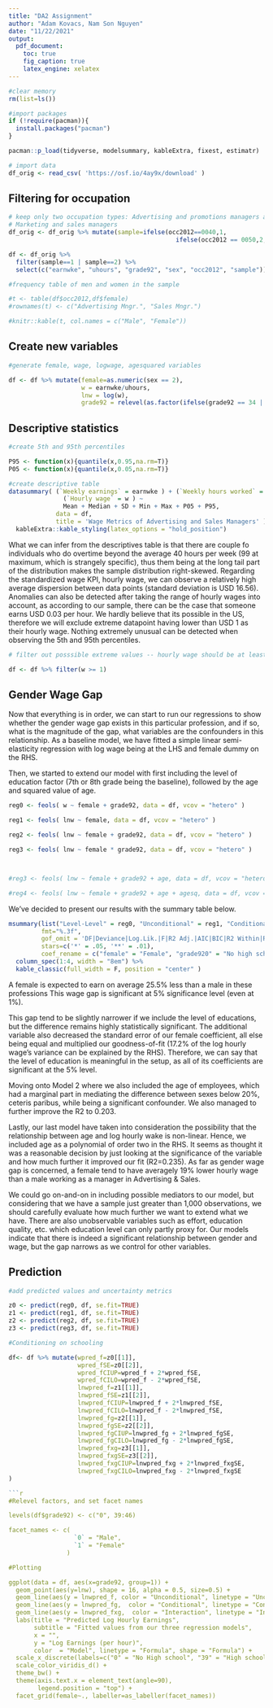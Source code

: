 ```yaml
---
title: "DA2 Assignment"
author: "Adam Kovacs, Nam Son Nguyen"
date: "11/22/2021"
output: 
  pdf_document:
    toc: true
    fig_caption: true
    latex_engine: xelatex
---
```


```r
#clear memory
rm(list=ls())

#import packages
if (!require(pacman)){
  install.packages("pacman")
}

pacman::p_load(tidyverse, modelsummary, kableExtra, fixest, estimatr)

# import data
df_orig <- read_csv( 'https://osf.io/4ay9x/download' )

```

## Filtering for occupation

```r
# keep only two occupation types: Advertising and promotions managers and 
# Marketing and sales managers
df_orig <- df_orig %>% mutate(sample=ifelse(occ2012==0040,1,
                                              ifelse(occ2012 == 0050,2,0)))

df <- df_orig %>%
  filter(sample==1 | sample==2) %>%
  select(c("earnwke", "uhours", "grade92", "sex", "occ2012", "sample"))

#frequency table of men and women in the sample

#t <- table(df$occ2012,df$female)
#rownames(t) <- c("Advertising Mngr.", "Sales Mngr.")

#knitr::kable(t, col.names = c("Male", "Female"))

```

## Create new variables

```r
#generate female, wage, logwage, agesquared variables

df <- df %>% mutate(female=as.numeric(sex == 2),
                    w = earnwke/uhours,
                    lnw = log(w),
                    grade92 = relevel(as.factor(ifelse(grade92 == 34 | grade92 ==  37, 0, grade92)), ref = '46'))

```


## Descriptive statistics


```r

#create 5th and 95th percentiles

P95 <- function(x){quantile(x,0.95,na.rm=T)}
P05 <- function(x){quantile(x,0.05,na.rm=T)}

#create descriptive table
datasummary( (`Weekly earnings` = earnwke ) + (`Weekly hours worked` = uhours ) + 
               (`Hourly wage` = w ) ~
               Mean + Median + SD + Min + Max + P05 + P95, 
             data = df,
             title = 'Wage Metrics of Advertising and Sales Managers' ) %>% 
  kableExtra::kable_styling(latex_options = "hold_position")

```

What we can infer from the descriptives table is that there are couple fo individuals who do overtime beyond the average 40 hours per week (99 at maximum, which is strangely specific), thus them being at the long tail part of the distribution makes the sample distribution right-skewed. Regarding the standardized wage KPI, hourly wage, we can observe a relatively high average dispersion between data points (standard deviation is USD 16.56). Anomalies can also be detected after taking the range of hourly wages into account, as according to our sample, there can be the case that someone earns USD 0.03 per hour. We hardly believe that its possible in the US, therefore we will exclude extreme datapoint having lower than USD 1 as their hourly wage. Nothing extremely unusual can be detected when observing the 5th and 95th percentiles.

```r

# filter out posssible extreme values -- hourly wage should be at least 1 USD

df <- df %>% filter(w >= 1)
```

## Gender Wage Gap

Now that everything is in order, we can start to run our regressions to show whether the gender wage gap exists in this particular profession, and if so, what is the magnitude of the gap, what variables are the confounders in this relationship. As a baseline model, we have fitted a simple linear semi-elasticity regression with log wage being at the LHS and female dummy on the RHS.

Then, we started to extend our model with first including the level of education factor (7th or 8th grade being the baseline), followed by the age and squared value of age. 

```r

reg0 <- feols( w ~ female + grade92, data = df, vcov = "hetero" )

reg1 <- feols( lnw ~ female, data = df, vcov = "hetero" )

reg2 <- feols( lnw ~ female + grade92, data = df, vcov = "hetero" )

reg3 <- feols( lnw ~ female * grade92, data = df, vcov = "hetero" )



#reg3 <- feols( lnw ~ female + grade92 + age, data = df, vcov = "hetero" )

#reg4 <- feols( lnw ~ female + grade92 + age + agesq, data = df, vcov = "hetero" )

```

We've decided to present our results with the summary table below.

```r

msummary(list("Level-Level" = reg0, "Unconditional" = reg1, "Conditional" = reg2, "Interaction" =  reg3),
         fmt="%.3f",
         gof_omit = 'DF|Deviance|Log.Lik.|F|R2 Adj.|AIC|BIC|R2 Within|R2 Pseudo',
         stars=c('*' = .05, '**' = .01),
         coef_rename = c("female" = "Female", "grade920" = "No high school","grade9239" = "High school graduate","grade9240" = "College no degree","grade9241" = "Associate degree vocational","grade9242" = "Associate degree academic","grade9243" = "Bachelor's degree","grade9244" = "Master's degree","grade9245" = "Professional school"), title = "Gender Wage Gap | Level of Education") %>% 
  column_spec(1:4, width = "8em") %>% 
  kable_classic(full_width = F, position = "center" )

```

A female is expected to earn on average 25.5% less than a male in these professions This wage gap is significant at 5% significance level (even at 1%).

This gap tend to be slightly narrower if we include the level of educations, but the difference remains highly statistically significant. The additional variable also decreased the standard error of our female coefficient, all else being equal and multiplied our goodness-of-fit (17.2% of the log hourly wage's variance can be explained by the RHS). Therefore, we can say that the level of education is meaningful in the setup, as all of its coefficients are significant at the 5% level.

Moving onto Model 2 where we also included the age of employees, which had a marginal part in mediating the difference between sexes below 20%, ceteris paribus, while being a significant confounder. We also managed to further improve the R2 to 0.203.

Lastly, our last model have taken into consideration the possibility that the relationship between age and log hourly wake is non-linear. Hence, we included age as a polynomial of order two in the RHS. It seems as thought it was a reasonable decision by just looking at the significance of the variable and how much further it improved our fit (R2=0.235). As far as gender wage gap is concerned, a female tend to have averagely 19% lower hourly wage than a male working as a manager in Advertising & Sales.

We could go on-and-on in including possible mediators to our model, but considering that we have a sample just greater than 1,000 observations, we should carefully evaluate how much further we want to extend what we have. There are also unobservable variables such as effort, education quality, etc. which education level can only partly proxy for. Our models indicate that there is indeed a significant relationship between gender and wage, but the gap narrows as we control for other variables.

## Prediction

```r
#add predicted values and uncertainty metrics

z0 <- predict(reg0, df, se.fit=TRUE)
z1 <- predict(reg1, df, se.fit=TRUE)
z2 <- predict(reg2, df, se.fit=TRUE)
z3 <- predict(reg3, df, se.fit=TRUE)

#Conditioning on schooling

df<- df %>% mutate(wpred_f=z0[[1]],
                   wpred_fSE=z0[[2]],
                   wpred_fCIUP=wpred_f + 2*wpred_fSE,
                   wpred_fCILO=wpred_f - 2*wpred_fSE,
                   lnwpred_f=z1[[1]],
                   lnwpred_fSE=z1[[2]],
                   lnwpred_fCIUP=lnwpred_f + 2*lnwpred_fSE,
                   lnwpred_fCILO=lnwpred_f - 2*lnwpred_fSE,
                   lnwpred_fg=z2[[1]],
                   lnwpred_fgSE=z2[[2]],
                   lnwpred_fgCIUP=lnwpred_fg + 2*lnwpred_fgSE,
                   lnwpred_fgCILO=lnwpred_fg - 2*lnwpred_fgSE,
                   lnwpred_fxg=z3[[1]],
                   lnwpred_fxgSE=z3[[2]],
                   lnwpred_fxgCIUP=lnwpred_fxg + 2*lnwpred_fxgSE,
                   lnwpred_fxgCILO=lnwpred_fxg - 2*lnwpred_fxgSE
)

```r

#Relevel factors, and set facet names

levels(df$grade92) <- c("0", 39:46)

facet_names <- c(
                  `0` = "Male",
                  `1` = "Female"
                )

#Plotting

ggplot(data = df, aes(x=grade92, group=1)) +
  geom_point(aes(y=lnw), shape = 16, alpha = 0.5, size=0.5) +
  geom_line(aes(y = lnwpred_f, color = "Unconditional", linetype = "Unconditional"), size = 0.8)+
  geom_line(aes(y = lnwpred_fg,  color = "Conditional", linetype = "Conditional"), size = 0.8)+
  geom_line(aes(y = lnwpred_fxg,  color = "Interaction", linetype = "Interaction"), size = 0.8)+
  labs(title = "Predicted Log Hourly Earnings",
       subtitle = "Fitted values from our three regression models",
       x = "", 
       y = "Log Earnings (per hour)",
       color  = "Model", linetype = "Formula", shape = "Formula") +
  scale_x_discrete(labels=c("0" = "No High school", "39" = "High school graduate", "40" = "Some school but no degree", "41" = "Vocational degree", "42" = "Academic degree", "43" = "Bachelors" , "44" = "Masters", "45" = "Professional degree", "46" = "Doctorate degree")) +
  scale_color_viridis_d() +
  theme_bw() +
  theme(axis.text.x = element_text(angle=90),
        legend.position = "top") +
  facet_grid(female~., labeller=as_labeller(facet_names))

```




